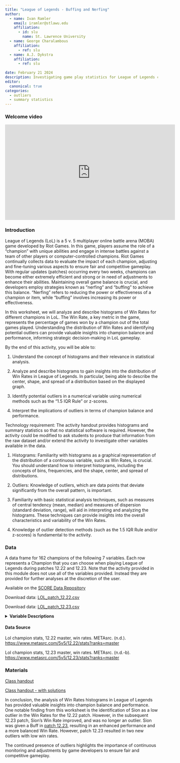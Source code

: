 ```yaml
---
title: "League of Legends - Buffing and Nerfing"
author:
  - name: Ivan Ramler
    email: iramler@stlawu.edu
    affiliation:
      - id: slu
        name: St. Lawrence University
  - name: George Charalambous
    affiliation:
      - ref: slu
  - name: A.J. Dykstra
    affiliation:
      - ref: slu
      
date: February 21 2024
description: Investigating game play statistics for League of Legends champions in two different patches.
editor: 
  canonical: true
categories:
  - outliers
  - summary statistics
---
```



### Welcome video

<iframe width="560" height="315" src="https://www.youtube.com/embed/5ZeK3RCg-_A?si=x44sYGRRe64oidU_" title="YouTube video player" frameborder="0" allow="accelerometer; autoplay; clipboard-write; encrypted-media; gyroscope; picture-in-picture; web-share" referrerpolicy="strict-origin-when-cross-origin" allowfullscreen></iframe>

### Introduction

League of Legends (LoL) is a 5 v. 5 multiplayer online battle arena (MOBA) game developed by Riot Games. In this game, players assume the role of a "champion" with unique abilities and engage in intense battles against a team of other players or computer-controlled champions. Riot Games continually collects data to evaluate the impact of each champion, adjusting and fine-tuning various aspects to ensure fair and competitive gameplay. With regular updates (patches) occurring every two weeks, champions can become either extremely efficient and strong or in need of adjustments to enhance their abilities. Maintaining overall game balance is crucial, and developers employ strategies known as "nerfing" and "buffing" to achieve this balance. "Nerfing" refers to reducing the power or effectiveness of a champion or item, while "buffing" involves increasing its power or effectiveness.

In this worksheet, we will analyze and describe histograms of Win Rates for different champions in LoL. The Win Rate, a key metric in the game, represents the percentage of games won by a champion out of the total games played. Understanding the distribution of Win Rates and identifying potential outliers can provide valuable insights into champion balance and performance, informing strategic decision-making in LoL gameplay.

::: {.callout-note collapse="true" title="Learning Objectives" appearance="minimal"}
By the end of this activity, you will be able to:

1.  Understand the concept of histograms and their relevance in statistical analysis.

2.  Analyze and describe histograms to gain insights into the distribution of Win Rates in League of Legends. In particular, being able to describe the center, shape, and spread of a distribution based on the displayed graph.

3.  Identify potential outliers in a numerical variable using numerical methods such as the "1.5 IQR Rule" or z-scores.

4.  Interpret the implications of outliers in terms of champion balance and performance.
:::

::: {.callout-note collapse="true" title="Methods" appearance="minimal"}
Technology requirement: The activity handout provides histograms and summary statistics so that no statistical software is required. However, the activity could be modified to ask students to produce that information from the raw dataset and/or extend the activity to investigate other variables available in the data.

1.  Histograms: Familiarity with histograms as a graphical representation of the distribution of a continuous variable, such as Win Rates, is crucial. You should understand how to interpret histograms, including the concepts of bins, frequencies, and the shape, center, and spread of distributions.

2.  Outliers: Knowledge of outliers, which are data points that deviate significantly from the overall pattern, is important.

3.  Familiarity with basic statistical analysis techniques, such as measures of central tendency (mean, median) and measures of dispersion (standard deviation, range), will aid in interpreting and analyzing the histograms. These techniques can provide insights into the overall characteristics and variability of the Win Rates.

4.  Knowledge of outlier detection methods (such as the 1.5 IQR Rule and/or z-scores) is fundamental to the activity.
:::

### Data

A data frame for 162 champions of the following 7 variables. Each row represents a Champion that you can choose when playing League of Legends during patches 12.22 and 12.23. Note that the activity provided in this module does not use all of the variables provided. Instead they are provided for further analyses at the discretion of the user.

Available on the [SCORE Data Repository](https://data.scorenetwork.org/)

Download data: [LOL_patch_12.22.csv](https://raw.githubusercontent.com/SCOREnetworkorg/sports-data-repository/main/data/LOL_patch_12.22.csv)

Download data: [LOL_patch_12.23.csv](https://raw.githubusercontent.com/SCOREnetworkorg/sports-data-repository/main/data/LOL_patch_12.23.csv)

<details>

<summary><b>Variable Descriptions</b></summary>

| Variable | Description                                                     |
|----------|-----------------------------------------------------------------|
| Name     | name of the champion                                            |
| Role     | role of the champion in a game                                  |
| KDA      | Average kills, deaths and assists associated with each champion |
| WRate    | win rates of each champion                                      |
| PickRate | pick rates of each champion                                     |
| RolePerc | percentage of time playing as a role                            |
| BanPerc  | ban percentages associated with each champion                   |

</details>

#### Data Source

Lol champion stats, 12.22 master, win rates. METAsrc. (n.d.). <https://www.metasrc.com/5v5/12.22/stats?ranks=master>

Lol champion stats, 12.23 master, win rates. METAsrc. (n.d.-b). <https://www.metasrc.com/5v5/12.23/stats?ranks=master>

### Materials

[Class handout](../module_resources/league-of-legends-buffing-nerfing/LoL_Worksheet.docx)

[Class handout - with solutions](../module_resources/league-of-legends-buffing-nerfing/LoL_Worksheet_Key.docx)

::: {.callout-note collapse="true" title="Conclusion" appearance="minimal"}
In conclusion, the analysis of Win Rates histograms in League of Legends has provided valuable insights into champion balance and performance. One notable finding from this worksheet is the identification of Sion as a low outlier in the Win Rates for the 12.22 patch. However, in the subsequent 12.23 patch, Sion's Win Rate improved, and was no longer an outlier. Sion was given a Buff in [patch 12.23](https://www.leagueoflegends.com/en-gb/news/game-updates/patch-12-23-notes/){target="_blank"}, resulting in an enhanced performance and a more balanced Win Rate. However, patch 12.23 resulted in two new outliers with low win rates.

The continued presence of outliers highlights the importance of continuous monitoring and adjustments by game developers to ensure fair and competitive gameplay.
:::


<!--
### Authors

Created by George Charalambous (St. Lawrence University), [Ivan Ramler (St. Lawrence University)](mailto:iramler@stlawu.edu), A.J. Dykstra (St. Lawrence University)
-->